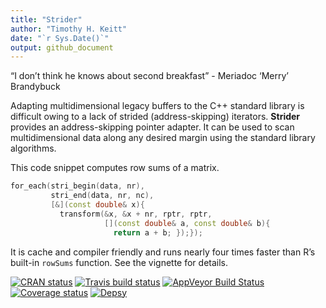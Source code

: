```yaml
---
title: "Strider"
author: "Timothy H. Keitt"
date: "`r Sys.Date()`"
output: github_document
---
```


"I don't think he knows about second breakfast" - Meriadoc 'Merry' Brandybuck

Adapting multidimensional legacy buffers to the C++ standard library is difficult owing to a lack of strided (address-skipping) iterators. **Strider** provides an address-skipping pointer adapter. It can be used to scan multidimensional data along any desired margin using the standard library algorithms.

This code snippet computes row sums of a matrix.

```cpp
for_each(stri_begin(data, nr),
         stri_end(data, nr, nc),
         [&](const double& x){
           transform(&x, &x + nr, rptr, rptr,
                     [](const double& a, const double& b){
                       return a + b; });});
```

It is cache and compiler friendly and runs nearly four times faster than R's built-in ```rowSums``` function. See the vignette for details.

 [![CRAN status](http://www.r-pkg.org/badges/version/strider)](https://cran.r-project.org/package=strider) [![Travis build status](https://travis-ci.org/thk686/strider.svg?branch=master)](https://travis-ci.org/thk686/strider) [![AppVeyor Build Status](https://ci.appveyor.com/api/projects/status/github/thk686/strider?branch=master&svg=true)](https://ci.appveyor.com/project/thk686/strider) [![Coverage status](https://codecov.io/gh/thk686/strider/branch/master/graph/badge.svg)](https://codecov.io/github/thk686/strider?branch=master) [![Depsy](http://depsy.org/api/package/cran/strider/badge.svg)](http://depsy.org/package/r/strider)